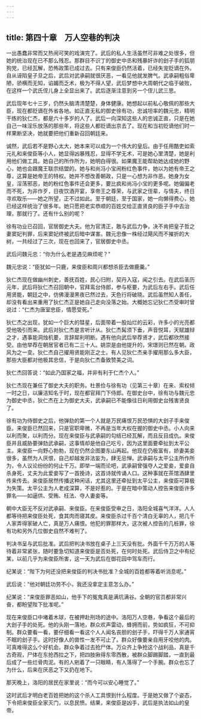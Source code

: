 ```yaml
---
---
---
```

title: 第四十章　万人空巷的判决
---




一出愚蠢非常而又热闹可笑的戏演完了。武后的私人生活虽然可非难之处很多，但她的统治现在已不那么残忍。那群目不识丁的御史中丞和残暴奸诈的刽子手的狐朋狗党，已经瓦解，恐怖政策已成过去。只有来俊臣仍然活着，已经失宠贬谪在外。自从诬陷皇子旦之后，武后对武承嗣就很厌恶，一看见他就发脾气。武承嗣粗俗卑陋，骄横而无知，谄媚而乏术，极为不得人望，武后梦想中大周朝代之临于破败，在这样一个武氏侄儿身上全显出来了。武后逐渐注意到另一个侄儿武三思。

武后现年七十三岁，仍然头脑清清楚楚，身体健康。她想起以前私心敬佩的那些大臣，现在都贬谪在外省各地。如正直无私的御史徐有功，忠诚坦率的魏元忠，精明干练的狄仁杰，都是六十多岁的人了。武后一向深知这些人的忠诚正直，只是在她自己一味淫乐放荡的那些年，将这些人都贬谪出京去了。现在和当初贬谪他们时一样果断坚决，她就要把他们重新召回朝廷来。

诚然，武后若不是野心太大，她本来可以成为一个伟大的皇后。由于任用酷吏如索元礼和来俊臣等小人，她显得凶暴残忍，显得不学无术，可是她心里清楚，她是利用他们做工具。她自己的所作所为，她明白得很。如果魔王能帮助她达成她的野心，她也会跟魔王联宗结盟的。她与和尚冯小宝闹粉红色事件，她以为她有帝王之尊，这算是她帝王的特权。她并不想改善朝政，只是一心想为非作恶。她身为女皇，淫荡邪恶，她的粉红色事件还会更多，要比疯和尚冯小宝的更多呢。她偏偏老而不死，为非作歹，日夜饮酒开宴，享帝王之尊荣，与武家之侄辈，与情夫，终日寻欢取乐——她之所望，正不过如此。至于朝廷，至于国家，她一向懒得费心，她已经这样统治了很多年。她只愿把老实恭顺的百姓交给正直贤良的臣子手中去治理，那就行了。还有什么别的呢？

徐有功业已召回，官居御史大夫。他为官清正，敢与武后力争，决不肯把皇子哲之妻窦妃判罪，后来窦妃终被武后暗中谋害。魏元忠像一株经过飓风而不摧折的大树，一共经过了三次，现在也回来了，官居御史中丞。

武后问魏元忠：“你为什么老是遇见麻烦呢？”

魏元忠说：“臣犹如一只鹿，来俊臣和周兴都想杀臣去做鹿羹。”

狄仁杰现在做幽州刺史，善抚百姓，民心归附，契丹入寇，闻之引去。在武后圣历元年，武后将狄仁杰召回朝中，官拜鸾台侍郎，参与枢要，为武后左右手。武后任用贤能，朝廷之中，仿佛漫漫黑夜已然过去，天色行将破晓。武后虽然知人善任，却没有看出来重用了狄仁杰正是她自己走向没落之始。大概她忘记狄仁杰受审时曾说过：“仁杰为唐室忠臣，情愿受死。”

狄仁杰之出现，犹如一个巨大的彗星，后面带着一股灿烂的云彩，许多小的光亮都受他吸引而来。武后对狄仁杰是言听计从。狄仁杰髯须下垂，声音悦耳，天赋雄辩之才，遇事能洞烛机要，言辞犀利明断。遇有他向武后举荐贤才，武后都欣然接受。由他举荐在朝居官者已有二三十人。姚崇是由他提升的，宋璟则已然在朝。政风为之一变。狄仁杰自己擢用贤能刚正之士。有人见狄仁杰亲手擢用那么多大臣，那些大臣都对他极其忠信，于是向狄仁杰备致赞美之词。

狄仁杰回答说：“如此乃国家之福，并非有利于仁杰个人。”

狄仁杰现在兼任了御史大夫的职务。杜景俭与徐有功（见第三十章）在来、索权倾一时之日，以廉洁知名于时，现在都官拜门下侍郎。在御史台中，徐有功与魏元忠为御史中丞，狄仁杰在上为御史大夫，武承嗣已不能像往日利用御史台残害贤良了。

徐有功为侍御史之后，他弹劾的第一个人就是万民痛恨万民恐惧的大刽子手来俊臣。来俊臣已然回来，只是官职卑微，不再是当年大权在握的御史中丞。小人向来以利而聚，以利而分。现在来俊臣与武承嗣的勾结已经瓦解，而且反目成仇。来俊臣并且威胁要弹劾武承嗣，这事情却是他自己吃亏，因为这里面要牵扯到太平公主。来俊臣一向野心勃勃，现在仍然企图要东山再起。他现在仍极富有，娇妻美妾很多，虽然为人厌恨，自己却越发非法妄为，肆无忌惮。武承嗣与太平公主所作所为，令人议论纷纷的何止千万。即举一端而论吧，武承嗣曾强夺人之爱妾，爱妾自杀身死，丈夫为此爱妾写了一首挽诗，这首诗就传诵人口。这种事就在茶馆酒肆里传来传去。来俊臣居然传播这种闲话，尤其这里还牵扯到太平公主，来俊臣可算极为失策。太平公主为人老成深算，不是好惹的。于是在暗中策动人控告来俊臣许多罪名——如逼供、受贿、枉法、夺人妻妾等。

朝中大臣无不反对武承嗣、来俊臣。在来俊臣受审之日，洛阳全城喜气洋洋。人人都等待把来俊臣处死，食其肉而寝其皮。来俊臣杀过千百个清白无辜的人，把几千人家弄得家破人亡，真是万人痛恨。他犯的罪那样大，这次被人控告的几桩罪，徐有功和另外几位御史自然不难判了。

判决书呈与武后批准。武后把判决书放在桌子上三天没有批。外面千千万万的人等待着非常紧张，随时要急切知道来俊臣是否处死，在何时处死。武后侍卫之中有纪某，以前几乎为来俊臣所害，这一天为武后在御花园中驾车而行。

纪某说：“陛下为何还没把来俊臣的判决书批准？全城的百姓都等着听消息呢。”

武后说：“他对朝廷功劳不小，我还没拿定主意怎么办。”

纪某说：“来俊臣罪恶如山，他手下的冤鬼真是满坑满谷。全朝的官员都非常兴奋，都盼望陛下批准呢。”

现在来俊臣口中堵着木球，在被押赴刑场的途中。洛阳万人空巷，争看这个最后的大刽子手的处死。他的头刚一落地，群众欢声雷动，蜂拥而前，势如疯狂，不可抑制。群众要看一看，要仔细看一看这个人人闻名丧胆的刽子手，吓得千万人家通宵不眠的刽子手。这时好像人的兽性一发不可止了。群众好像要亲自用牙咬他的肉。可真难得这么个好机会。群众争着过去抢尸体。万众齐上争抢这个战利品，真是千古奇观，尸体在东抢西拉之下，把四肢揪得东零西散，被群众脚踢脚踏，一直到最后成了一些烂骨肉泥。有的人剜着了一只眼睛，有人落得了一个手腕。群众也忘了为什么，后来在厌恶之下又扔在地下。

那天晚上，洛阳的居民在家里说：“而今可以安心睡觉了。”

这时武后才明白老百姓把她的这个杀人工具恨到什么程度。于是她又做了个姿态，下令把来俊臣全家灭门，以息民愤。结果，来俊臣是凶手，武后是执法如山的皇帝。